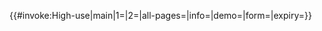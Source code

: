 {{#invoke:High-use|main|1={{{1|}}}|2={{{2|}}}|all-pages={{{all-pages|}}}|info={{{info|}}}|demo={{{demo|}}}|form={{{form|}}}|expiry={{{expiry|}}}}}<noinclude>
{{Documentation}}
<!-- Add categories to the /doc subpage; interwiki links go to Wikidata, thank you! -->
</noinclude>